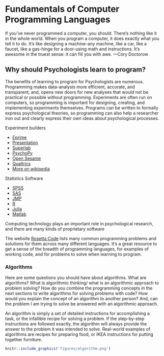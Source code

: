 # Fundamentals of Computer Programming Languages

<span class="newthought">
If you've never programmed a computer, you should. There's nothing like it in the whole world. When you program a computer, it does exactly what you tell it to do. It's like designing a machine-any machine, like a car, like a faucet, like a gas-hinge for a door-using math and instructions. It's awesome in the truest sense: it can fill you with awe.
---Cory Doctorow
</span>

## Why should Psychologists learn to program?

The benefits of learning to program for Psychologists are numerous. Programming makes data-analysis more efficient, accurate, and transparent; and, opens new doors for new analyses that would not be practical or possible without programming. Experiments are often run on computers, so programming is important for designing, creating, and implementing experiments themselves. Programs can be written to formally express psychological theories, so programming can also help a researcher iron out and clearly express their own ideas about psychological processes.

<div class="marginnote">
Experiment builders

-   [Eprime](http://www.pstnet.com/eprime.cfm)
-   [Presentation](http://www.neurobs.com)
-   [Superlab](http://www.superlab.com)
-   [PsychoPy](http://www.psychopy.org)
-   [Open Sesame](http://osdoc.cogsci.nl/2.8.3/)
-   [Qualtrics](http://www.qualtrics.com)
-   [More on wikipedia](http://en.wikipedia.org/wiki/Comparison_of_behavioral_experiment_software)

</div>

<div class="marginnote">
Statistics Software

-   [SPSS](http://www-01.ibm.com/software/analytics/spss/)
-   [SAS](http://www.sas.com/en_us/home.html)
-   [JMP](http://www.jmp.com)
-   [R](http://www.r-project.org)
-   [Julia](http://julialang.org)
-   [Matlab](http://www.mathworks.com/products/matlab/)

</div>

Computing technology plays an important role in psychological research, and there are many kinds of proprietary software 

<div class="marginnote">
The website [Rosetta Code](http://rosettacode.org/wiki/Rosetta_Code) lists many common programming problems and solutions for them across many different languages. It’s a great resource to get a sense of the breadth of programming languages, for examples of working code, and for problems to solve when learning to program.
</div>

### Algorithms

Here are some questions you should have about algorithms. What are algorithms? What is algorithmic thinking/ what is an algorithmic approach to problem solving? How do you combine the programming concepts in the next sections to write algorithms for solving problems with code? How would you explain the concept of an algorithm to another person? And, can the problem I am trying to solve be answered with an algorithmic approach.

An algorithm is simply a set of detailed instructions for accomplishing a task, or the infallible recipe for solving a problem. If the step-by-step instructions are followed exactly, the algorithm will always provide the answer to the problem it was intended to solve. Real-world examples of algorithms are recipes for preparing food, or IKEA instructions for putting together furniture.

<div class="marginnote">

```r
knitr::include_graphics('figures/algorithm.png')
```

</div>
